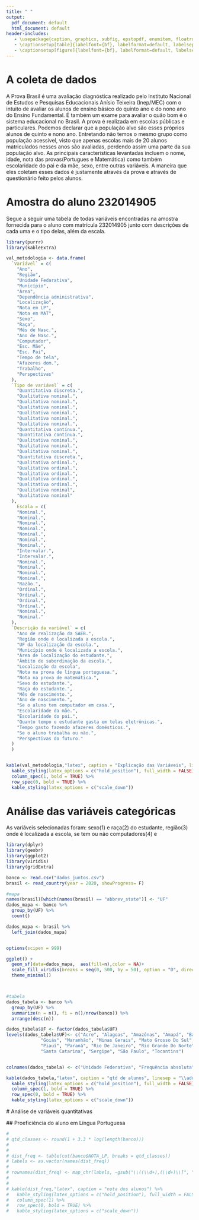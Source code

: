 ```yaml
---
title: " " 
output:
  pdf_document: default
  html_document: default
header-includes:
   - \usepackage{caption, graphicx, subfig, epstopdf, enumitem, floatrow}
   - \captionsetup[table]{labelfont={bf}, labelformat=default, labelsep = colon, name = {Tabela}}
   - \captionsetup[figure]{labelfont={bf}, labelformat=default, labelsep = colon, name = {Gráfico}}
---
```


# A coleta de dados

A Prova Brasil é uma avaliação diagnóstica realizado pelo Instituto Nacional de Estudos e Pesquisas Educacionais Anísio Teixeira (Inep/MEC) com o intuito de avaliar os alunos de ensino básico do quinto ano e do nono ano do Ensino Fundamental. É também um exame para avaliar o quão bom é o sistema educacional no Brasil. A prova é realizada em escolas públicas e particulares. Podemos declarar que a população alvo são esses próprios alunos de quinto e nono ano. Entretando não temos o mesmo grupo como população acessível, visto que apenas escolas mais de 20 alunos matriculados nesses anos são avaliadas, perdendo assim uma parte da sua população alvo. As principais características levantadas incluem o nome, idade, nota das provas(Portugues e Matemática) como também escolaridade do pai e da mãe, sexo, entre outras variáveis. A maneira que eles coletam esses dados é justamente através da prova e através de questionário feito pelos alunos.

# Amostra do aluno 232014905

Segue a seguir uma tabela de todas variáveis encontradas na amostra fornecida para o aluno com matrícula 232014905 junto com descrições de cada uma e o tipo delas, além da escala.

```r
library(purrr)
library(kableExtra)

val_metodologia <- data.frame(
  `Variável` = c(
    "Ano",
    "Região",
    "Unidade Fedarativa",
    "Município",
    "Área",
    "Dependência administrativa",
    "Localização",
    "Nota em LP",
    "Nota em MAT",
    "Sexo",
    "Raça",
    "Mês de Nasc.",
    "Ano de Nasc.",
    "Computador",
    "Esc. Mãe",
    "Esc. Pai",
    "Tempo de tela",
    "Afazeres dom.",
    "Trabalho",
    "Perspectivas"
  ),
  `Tipo de variável` = c(
    "Quantitativa discreta.",
    "Qualitativa nominal.",
    "Qualitativa nominal.",
    "Qualitativa nominal.",
    "Qualitativa nominal.",
    "Qualitativa nominal.",
    "Qualitativa nominal.",
    "Quantitativa contínua.",
    "Quantitativa contínua.",
    "Qualitativa nominal.",
    "Qualitativa nominal.",
    "Qualitativa nominal.",
    "Quantitativa discreta.",
    "Qualitativa ordinal.",
    "Qualitativa ordinal.",
    "Qualitativa ordinal.",
    "Qualitativa ordinal.",
    "Qualitativa ordinal.",
    "Qualitativa nominal",
    "Qualitativa nominal"
  ),
    Escala = c(
    "Nominal.",
    "Nominal.",
    "Nominal.",
    "Nominal.",
    "Nominal.",
    "Nominal.",
    "Nominal.",
    "Intervalar.",
    "Intervalar.",
    "Nominal.",
    "Nominal.",
    "Nominal.",
    "Nominal.",
    "Razão.",
    "Ordinal.",
    "Ordinal.",
    "Ordinal.",
    "Ordinal.",
    "Nominal.",
    "Nominal."
  ),
  `Descrição da variável` = c(
    "Ano de realização da SAEB.",
    "Região onde é localizada a escola.",
    "UF da localização da escola.",
    "Município onde é localizada a escola.",
    "Área de localização do estudante.",
    "Âmbito de subordinação da escola.",
    "Localização da escola",
    "Nota na prova de língua portuguesa.",
    "Nota na prova de matemática.",
    "Sexo do estudante.",
    "Raça do estudante.",
    "Mês de nascimento.",
    "Ano de nascimento.",
    "Se o aluno tem computador em casa.",
    "Escolaridade da mãe.",
    "Escolaridade do pai.",
    "Quanto tempo o estudante gasta em telas eletrônicas.",
    "Tempo gasto fazendo afazeres domésticos.",
    "Se o aluno trabalha ou não.",
    "Perspectivas do futuro."
  )
  )


kable(val_metodologia,"latex", caption = "Explicação das Variáveis", linesep = "\\addlinespace") %>%
  kable_styling(latex_options = c("hold_position"), full_width = FALSE) %>%
  column_spec(1, bold = TRUE) %>%
  row_spec(0, bold = TRUE) %>%
  kable_styling(latex_options = c("scale_down"))


```

# Análise das variáveis categóricas

As variáveis selecionadas foram: sexo(1) e raça(2) do estudante, região(3) onde é localizada a escola, se tem ou não computadores(4) e

```r
library(dplyr)
library(geobr)
library(ggplot2)
library(viridis)
library(gridExtra)

banco <- read.csv("dados_juntos.csv")
brasil <- read_country(year = 2020, showProgress= F)

#mapa
names(brasil)[which(names(brasil) == "abbrev_state")] <- "UF"
dados_mapa <- banco %>%
  group_by(UF) %>%
  count()

dados_mapa <- brasil %>%
  left_join(dados_mapa)


options(scipen = 999)

ggplot() +
  geom_sf(data=dados_mapa,  aes(fill=n),color = NA)+
  scale_fill_viridis(breaks = seq(0, 500, by = 50), option = "D", direction = -1, name = "Número de estudantes") +
  theme_minimal()



#tabela
dados_tabela <- banco %>%
  group_by(UF) %>%
  summarize(n = n(), fi = n()/nrow(banco)) %>%
  arrange(desc(n))

dados_tabela$UF <- factor(dados_tabela$UF)
levels(dados_tabela$UF)<- c("Acre", "Alagoas", "Amazônas", "Amapá", "Bahia", "Ceará", "Distrito Federal", "Espírito Santo",
             "Goiás", "Maranhão", "Minas Gerais", "Mato Grosso Do Sul", "Mato Grosso", "Pará", "Paraíba", "Pernambuco",
             "Piauí", "Paraná", "Rio De Janeiro", "Rio Grande Do Norte", "Rondônia", "Roraima", "Rio Grande Do Sul",
             "Santa Catarina", "Sergipe", "São Paulo", "Tocantins")


colnames(dados_tabela) <- c("Unidade Federativa", "Frequência absoluta", "Frequência relativa")

kable(dados_tabela,"latex", caption = "qtd de alunos", linesep = "\\addlinespace") %>%
  kable_styling(latex_options = c("hold_position"), full_width = FALSE) %>%
  column_spec(1, bold = TRUE) %>%
  row_spec(0, bold = TRUE) %>%
  kable_styling(latex_options = c("scale_down"))

```


 # Análise de variáveis quantitativas
 
 ## Proeficiência do aluno em Língua Portuguesa
 
```r
# 
# qtd_classes <- round(1 + 3.3 * log(length(banco)))
# 
# 
# dist_freq <- table(cut(banco$NOTA_LP, breaks = qtd_classes))
# labels <- as.vector(names(dist_freq))
# 
# rownames(dist_freq) <- map_chr(labels, ~gsub("\\((\\d+),(\\d+)\\]", "\\1 |------ \\2", .x))
# 
# 
# kable(dist_freq,"latex", caption = "nota dos alunos") %>%
#   kable_styling(latex_options = c("hold_position"), full_width = FALSE) %>%
#   column_spec(1) %>%
#   row_spec(0, bold = TRUE) %>%
#   kable_styling(latex_options = c("scale_down"))
```
 

